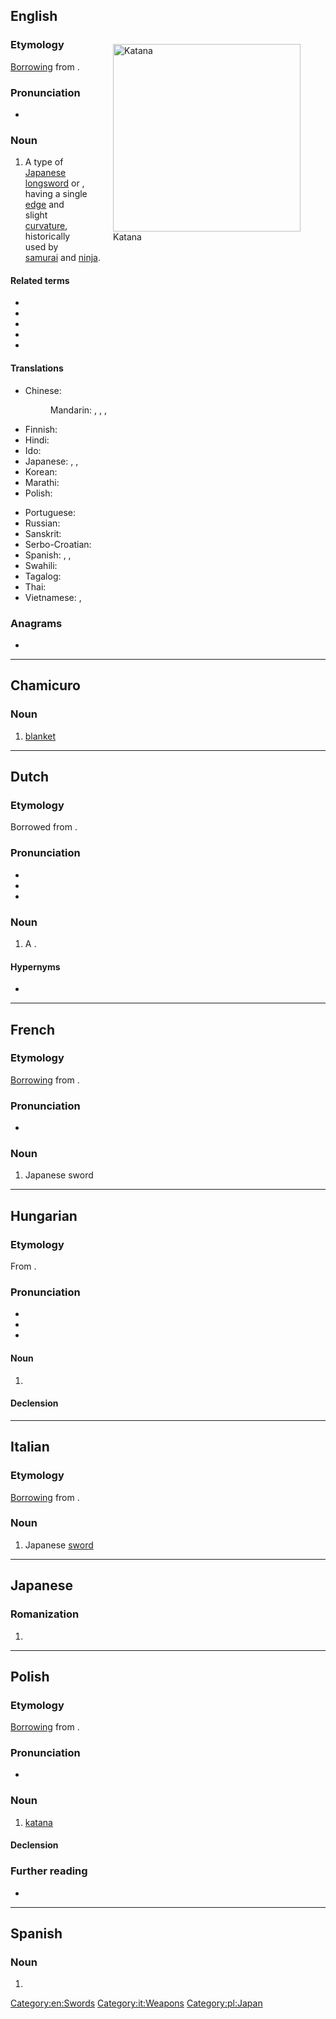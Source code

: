 {{also|kǎtǎnà}}
==English==
<div style="float:right;">
{{wp|Katana}}
[[File:Antique Japanese katana.JPG|300px|thumb|Katana]]
</div>

===Etymology===
[[Appendix:Glossary#loanword|Borrowing]] from {{bor|en|ja|刀|tr=katana|lit=[[sword]]}}.

===Pronunciation===
* {{a|US}} {{IPA|en|/kəˈtɑnə/|[kɪ̈ˈtʰɑnə]}}

===Noun===
{{en-noun|katana|s}}

# A type of [[Japanese]] [[longsword]] or {{m|ja|日本刀|tr=nihontō}}, having a single [[edge]] and slight [[curvature]], historically used by [[samurai]] and [[ninja]].

====Related terms====
* {{l|en|tsurugi}}
* {{l|en|chokutō}}
* {{l|en|wakizashi}}
* {{l|en|ōdachi}}
* {{l|en|nodachi}}

====Translations====
{{trans-top|type of Japanese longsword}}
* Chinese:
*: Mandarin: {{t+|cmn|日本刀|tr=Rìběndāo|sc=Hani}}, {{t|cmn|武士刀|tr=wǔshìdāo|sc=Hani}}, {{t|cmn|卡塔納|sc=Hani}}, {{t|cmn|卡塔纳|tr=kǎtǎnà|sc=Hani}}
* Finnish: {{t+|fi|katana}}
* Hindi: {{t-needed|hi}}
* Ido: {{t|io|katana}}
* Japanese: {{t+|ja|かたな|tr=katana}}, {{t+|ja|刀|tr=かたな, katana}}, {{t+|ja|日本刀|tr=にほんとう, nihontō}}
* Korean: {{t|ko|가타나}}
* Marathi: {{t|mr|काताना|f|tr=kātānā|sc=Deva}}
* Polish: {{t+|pl|katana|f}}
{{trans-mid}}
* Portuguese: {{t+|pt|catana|f}}
* Russian: {{t+|ru|ката́на|f}}
* Sanskrit: {{t|sa|कतन|n}}
* Serbo-Croatian: {{t+|sh|katana|f}}
* Spanish: {{t+|es|catana|f}}, {{t|es|catán|m}}, {{t+|es|katana|f}}
* Swahili: {{t|sw|katana}}
* Tagalog: {{t|tl|katana}}
* Thai: {{t-needed|th}}
* Vietnamese: {{t|vi|katana}}, {{t|vi|ca-ta-na}}
{{trans-bottom}}

===Anagrams===
* {{anagrams|en|a=aaaknt|Kanata|Nakata|Tanaka}}

[[Category:en:Swords]]

----

==Chamicuro==

===Noun===
{{head|ccc|noun}}

# [[blanket]]

----

==Dutch==

===Etymology===
Borrowed from {{bor|nl|ja|刀}}.

===Pronunciation===
* {{IPA|nl|/ˌkaːˈtaː.naː/}}
* {{hyph|nl|ka|ta|na}}
* {{rhymes|nl|aːnaː}}

===Noun===
{{nl-noun|c|-'s|-}}

# A {{l|en|katana}}.

====Hypernyms====
* {{l|nl|samoeraizwaard}}

----

==French==
{{wp|lang=fr|Katana}}

===Etymology===
[[Appendix:Glossary#loanword|Borrowing]] from {{bor|fr|ja|刀|tr=katana|lit=[[sword]]}}.

===Pronunciation===
* {{audio|fr|LL-Q150 (fra)-DSwissK-katana.wav|Audio}}

===Noun===
{{fr-noun|m}}

# Japanese sword

----

==Hungarian==
{{swp|lang=hu}}

===Etymology===
From {{bor|hu|ja|刀|tr=katana}}.

===Pronunciation===
* {{hu-IPA}}
* {{rhymes|hu|ɒ}}
* {{hyphenation|hu|ka|ta|na}}

====Noun====
{{hu-noun|pl=katanák}}

# {{l|en|katana}} {{gloss|a [[Japanese]] [[sword]] used by the [[samurai]] of ancient and feudal Japan}}

====Declension====
{{hu-infl-nom|kataná|o}}{{hu-pos-tok|kataná}}

{{c|hu|Weapons}}

----

==Italian==
{{wp|lang=it|Katana}}

===Etymology===
[[Appendix:Glossary#loanword|Borrowing]] from {{bor|it|ja|刀|tr=katana|lit=[[sword]]}}.

===Noun===
{{it-noun|f}}

# Japanese [[sword]]

[[Category:it:Weapons]]

----

==Japanese==

===Romanization===
{{ja-romaji}}

# {{ja-romanization of|かたな}}

----

==Polish==

===Etymology===
[[Appendix:Glossary#loanword|Borrowing]] from {{bor|pl|ja|刀|tr=katana|lit=[[sword]]}}.

===Pronunciation===
* {{pl-IPA}}

===Noun===
{{pl-noun|f}}

# [[#English|katana]]

====Declension====
{{pl-decl-noun-f}}

===Further reading===
* {{R:PWN}}

[[Category:pl:Japan]]

----

==Spanish==

===Noun===
{{es-noun|f}}

# {{alternative spelling of|es|catana}}